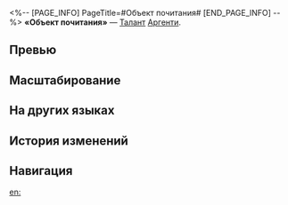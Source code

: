 <%-- [PAGE_INFO]
PageTitle=#Объект почитания#
[END_PAGE_INFO] --%>
{{Навык Инфобокс
|Название         = Объект почитания
|Изображение      = Навык Объект почитания.png
|Персонаж         = Аргенти
|Тип              = Талант
|Тэг              = Усиление
|УронСтойк        = 
|ЭнергияГен       = 
|Энергия          = 
|Длительность     = 
|Описание         = Каждый противник, поражённый базовой атакой, навыком или сверхспособностью, восстанавливает 3 ед. энергии Аргенти и даёт ему 1 ур. статуса Апофеоз, который повышает его крит. шанс на {{Цвет|Выделенный|1%—2,8%}}. Этот эффект может складываться до 10 раз.
|Свойство1        = 
|Масштабирование1 = 
}}
'''«Объект почитания»''' — [[Талант]] [[Аргенти]].

==Превью==
{{Превью
|Файл = Объект почитания Превью
}}

==Масштабирование==
{{Масштабирование навыка
|1%;1.15%;1.3%;1.45%;1.6%;1.75%;1.94%;2.13%;2.31%;2.5%;2.65%;2.8%;2.95%;3.1%;3.25%
}}

==На других языках==
{{На других языках
|en   = Sublime Object
|zhs  = 崇高的客体
|zht  = 崇高的客體
|ja   = {{Rubi|崇高|すうこう}}なる{{Rubi|客体|きゃくたい}}
|ko   = 숭고한 객체
|es   = Objeto sublime
|fr   = Objet de convoitise
|ru   = Объект почитания
|th   = Sublime Object
|vi   = Khách Thể Cao Thượng
|de   = Erhabene Moral
|id   = Sublime Object
|pt   = Objeto Sublime
}}

==История изменений==
{{История изменений|3.5}}

==Навигация==
{{Навык Навбокс|Аргенти}}

[[en:]]